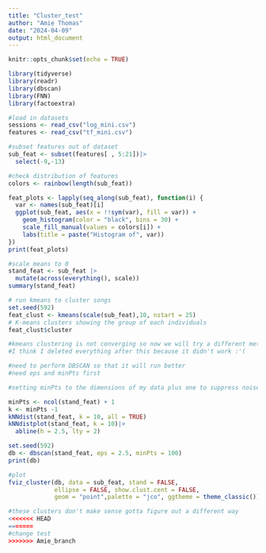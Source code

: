 ```yaml
---
title: "Cluster_test"
author: "Amie Thomas"
date: "2024-04-09"
output: html_document
---
```


```r
knitr::opts_chunk$set(echo = TRUE)

library(tidyverse)
library(readr)
library(dbscan)
library(FNN)
library(factoextra)
```


```r
#load in datasets
sessions <- read_csv("log_mini.csv")
features <- read_csv("tf_mini.csv")
```

```r
#subset features out of dataset
sub_feat <- subset(features[ , 5:21])|>
  select(-9,-13)

#check distribution of features
colors <- rainbow(length(sub_feat))

feat_plots <- lapply(seq_along(sub_feat), function(i) {
  var <- names(sub_feat)[i]
  ggplot(sub_feat, aes(x = !!sym(var), fill = var)) +
    geom_histogram(color = "black", bins = 30) +
    scale_fill_manual(values = colors[i]) +
    labs(title = paste("Histogram of", var))
})
print(feat_plots)

#scale means to 0
stand_feat <- sub_feat |>
  mutate(across(everything(), scale))
summary(stand_feat)

```

```r

# run kmeans to cluster songs
set.seed(592)
feat_clust <- kmeans(scale(sub_feat),10, nstart = 25)
# K-means clusters showing the group of each individuals
feat_clust$cluster

#kmeans clustering is not converging so now we will try a different method
#I think I deleted everything after this because it didn't work :'(
```


```r
#need to perform DBSCAN so that it will run better
#need eps and minPts first

#setting minPts to the dimensions of my data plus one to suppress noise in my data

minPts <- ncol(stand_feat) + 1
k <- minPts -1
kNNdist(stand_feat, k = 10, all = TRUE)
kNNdistplot(stand_feat, k = 10)|>
  abline(h = 2.5, lty = 2)

set.seed(592)
db <- dbscan(stand_feat, eps = 2.5, minPts = 100)
print(db)

#plot
fviz_cluster(db, data = sub_feat, stand = FALSE,
             ellipse = FALSE, show.clust.cent = FALSE,
             geom = "point",palette = "jco", ggtheme = theme_classic())

#these clusters don't make sense gotta figure out a different way
<<<<<<< HEAD
=======
#change test
>>>>>>> Amie_branch
```






